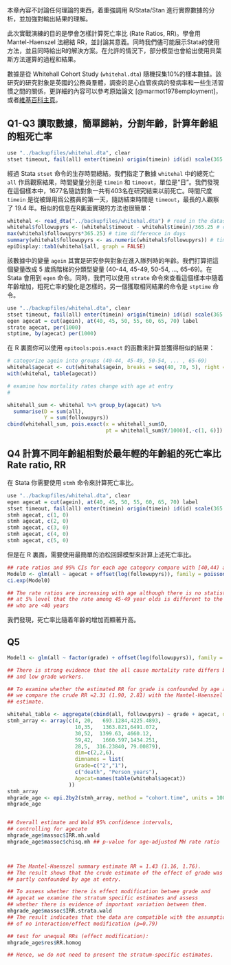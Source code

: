 



本章內容不討論任何理論的東西，着重強調用 R/Stata/Stan 進行實際數據的分析，並加強對輸出結果的理解。


此次實戰演練的目的是學會怎樣計算死亡率比 (Rate Ratios, RR)。學會用 Mantel-Haenszel 法總結 RR，並討論其意義。同時我們儘可能展示Stata的使用方法，並且同時給出R的解決方案。在允許的情況下，部分模型也會給出使用貝葉斯方法運算的過程和結果。

數據是從 Whitehall Cohort Study (`whitehal.dta`) 隨機採集10%的樣本數據。該研究的研究對象是英國的公務員羣體，調查的是心血管疾病的發病率和一些生活習慣之間的關係，更詳細的內容可以參考原始論文 [@marmot1978employment]，或者[維基百科主頁](https://en.wikipedia.org/wiki/Whitehall_Study#cite_note-:0-1)。

## Q1-Q3 讀取數據，簡單歸納，分割年齡，計算年齡組的粗死亡率 

```r
use "../backupfiles/whitehal.dta", clear
stset timeout, fail(all) enter(timein) origin(timein) id(id) scale(365.25)
```


經過 Stata `stset` 命令的生存時間總結。我們指定了數據 `whitehal` 中的總死亡 `all` 作爲觀察結果，時間變量分別是 `timein` 和 `timeout`，單位是“日”。我們發現在這個樣本中，1677名隨訪對象一共有403名在研究結束以前死亡。時間尺度 `timein` 是從被錄用爲公務員的第一天，隨訪結束時間是 `timeout`，最長的人觀察了 19.4 年。相似的信息在R裏面實現的方法也很簡單：


```r
whitehal <- read_dta("../backupfiles/whitehal.dta") # read in the dataset
whitehal$followupyrs <- (whitehal$timeout - whitehal$timein)/365.25 # change time as years
max(whitehal$followupyrs*365.25) # time difference in days
summary(whitehal$followupyrs <- as.numeric(whitehal$followupyrs)) # time difference in years
epiDisplay::tab1(whitehal$all, graph = FALSE)
```

該數據中的變量 `agein` 其實是研究參與對象在進入隊列時的年齡。我們打算把這個變量改成 5 歲爲階梯的分類型變量 (40-44, 45-49, 50-54, ..., 65-69)。在 Stata 會用到 `egen` 命令。同時，我們可以使用 `strate` 命令來查看這個樣本中隨着年齡增加，粗死亡率的變化是怎樣的。另一個獲取相同結果的命令是 `stptime` 命令。


```r
use "../backupfiles/whitehal.dta", clear
stset timeout, fail(all) enter(timein) origin(timein) id(id) scale(365.25)
egen agecat = cut(agein), at(40, 45, 50, 55, 60, 65, 70) label
strate agecat, per(1000)
stptime, by(agecat) per(1000)
```

在 R 裏面你可以使用 `epitools:pois.exact` 的函數來計算並獲得相似的結果：

```r

# categorize agein into groups (40-44, 45-49, 50-54, ... , 65-69)
whitehal$agecat <- cut(whitehal$agein, breaks = seq(40, 70, 5), right = FALSE)
with(whitehal, table(agecat))

# examine how mortality rates change with age at entry
# 

whitehall_sum <- whitehal %>% group_by(agecat) %>%
  summarise(D = sum(all),
            Y = sum(followupyrs)) 
cbind(whitehall_sum, pois.exact(x = whitehall_sum$D, 
                                pt = whitehall_sum$Y/1000)[,-c(1, 6)])
```


## Q4 計算不同年齡組相對於最年輕的年齡組的死亡率比 Rate ratio, RR

在 Stata 你需要使用 `stmh` 命令來計算死亡率比。

```r
use "../backupfiles/whitehal.dta", clear
egen agecat = cut(agein), at(40, 45, 50, 55, 60, 65, 70) label
stset timeout, fail(all) enter(timein) origin(timein) id(id) scale(365.25)
stmh agecat, c(1, 0)
stmh agecat, c(2, 0)
stmh agecat, c(3, 0)
stmh agecat, c(4, 0)
stmh agecat, c(5, 0)
```


但是在 R 裏面，需要使用最簡單的泊松回歸模型來計算上述死亡率比。

```r

## rate ratios and 95% CIs for each age category compare with [40,44) age group
Model0 <- glm(all ~ agecat + offset(log(followupyrs)), family = poisson(link = "log"), data = whitehal); 
ci.exp(Model0)

## The rate ratios are increasing with age although there is no statistical evidence
## at 5% level that the rate among 45-49 year olds is different to the rate among men
## who are <40 years
```


我們發現，死亡率比隨着年齡的增加而顯著升高。



## Q5 

```r


Model1 <- glm(all ~ factor(grade) + offset(log(followupyrs)), family = poisson(link = "log"), data = whitehal); ci.exp(Model1)

## There is strong evidence that the all cause mortality rate differs between high
## and low grade workers.

## To examine whether the estimated RR for grade is confounded by age at entry
## we compare the crude RR =2.31 (1.90, 2.81) with the Mantel-Haenszel summary
## estimate.

whitehal_table <- aggregate(cbind(all, followupyrs) ~ grade + agecat, data=whitehal, sum)
stmh_array <- array(c(4, 20,   693.1284,4225.4893,
                      10,35,   1363.821,6491.072,
                      30,52,  1399.63, 4660.12,                                                        51,67,   1832.169,3449.846,
                      59,42,   1660.597,1434.251,
                      28,5,  316.23840, 79.00879),
                      dim=c(2,2,6),
                      dimnames = list(
                      Grade=c("2","1"),
                      c("death", "Person_years"),
                      Agecat=names(table(whitehal$agecat))
                    ))
stmh_array
mhgrade_age <- epi.2by2(stmh_array, method = "cohort.time", units = 1000)
mhgrade_age


## Overall estimate and Wald 95% confidence intervals,
## controlling for agecate
mhgrade_age$massoc$IRR.mh.wald
mhgrade_age$massoc$chisq.mh ## p-value for age-adjusted MH rate ratio



## The Mantel-Haenszel summary estimate RR = 1.43 (1.16, 1.76).
## The result shows that the crude estimate of the effect of grade was
## partly confounded by age at entry.

## To assess whether there is effect modification betwee grade and
## agecat we examine the stratum specific estimates and assess
## whether there is evidence of important variation between them.
mhgrade_age$massoc$IRR.strata.wald
## The result indicates that the data are compatible with the assumption
## of no interaction/effect modification (p=0.79)

## test for unequal RRs (effect modification):
mhgrade_age$res$RR.homog

## Hence, we do not need to present the stratum-specific estimates.
```

